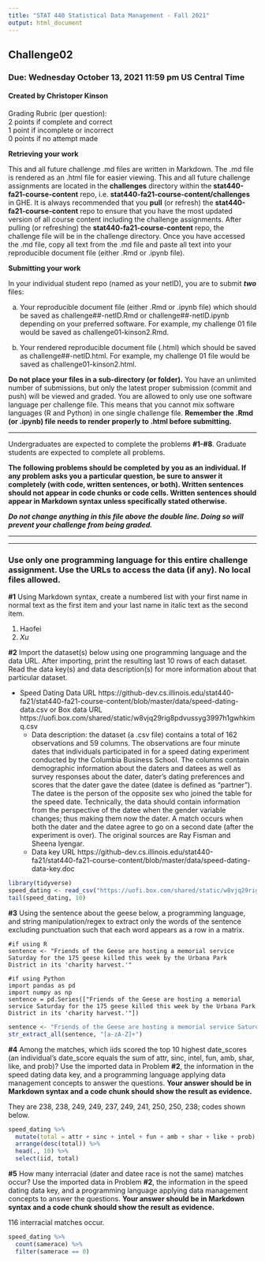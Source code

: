 ```yaml
---
title: "STAT 440 Statistical Data Management - Fall 2021"
output: html_document
---
```


## Challenge02
### Due: Wednesday October 13, 2021 11:59 pm US Central Time
#### Created by Christoper Kinson

Grading Rubric (per question):  
2 points if complete and correct  
1 point if incomplete or incorrect  
0 points if no attempt made  


**Retrieving your work**

This and all future challenge .md files are written in Markdown. The .md file is rendered as an .html file for easier viewing. This and all future challenge assignments are located in the **challenges** directory within the **stat440-fa21-course-content** repo, i.e. **stat440-fa21-course-content/challenges** in GHE. It is always recommended that you **pull** (or refresh) the **stat440-fa21-course-content** repo to ensure that you have the most updated version of all course content including the challenge assignments. After pulling (or refreshing) the **stat440-fa21-course-content** repo, the challenge file will be in the challenge directory. Once you have accessed the .md file, copy all text from the .md file and paste all text into your reproducible document file (either .Rmd or .ipynb file). 

**Submitting your work**

In your individual student repo (named as your netID), you are to submit ***two*** files:

a. Your reproducible document file (either .Rmd or .ipynb file) which should be saved as challenge##-netID.Rmd or challenge##-netID.ipynb depending on your preferred software. For example, my challenge 01 file would be saved as challenge01-kinson2.Rmd.

b. Your rendered reproducible document file (.html) which should be saved as challenge##-netID.html. For example, my challenge 01 file would be saved as challenge01-kinson2.html.

**Do not place your files in a sub-directory (or folder).** You have an unlimited number of submissions, but only the latest proper submission (commit and push) will be viewed and graded. You are allowed to only use one software language per challenge file. This means that you cannot mix software languages (R and Python) in one single challenge file. **Remember the .Rmd (or .ipynb) file needs to render properly to .html before submitting.** 


***

Undergraduates are expected to complete the problems **#1-#8**. Graduate students are expected to complete all problems.

**The following problems should be completed by you as an individual. If any problem asks you a particular question, be sure to answer it completely (with code, written sentences, or both). Written sentences should not appear in code chunks or code cells. Written sentences should appear in Markdown syntax unless specifically stated otherwise.**

***Do not change anything in this file above the double line. Doing so will prevent your challenge from being graded.***

***
***

### Use only one programming language for this entire challenge assignment. Use the URLs to access the data (if any). No local files allowed.

**#1** Using Markdown syntax, create a numbered list with your first name in normal text as the first item and your last name in italic text as the second item.

1. Haofei
2. *Xu*

**#2** Import the dataset(s) below using one programming language and the data URL. After importing, print the resulting last 10 rows of each dataset. Read the data key(s) and data description(s) for more information about that particular dataset.

- Speed Dating Data URL https://github-dev.cs.illinois.edu/stat440-fa21/stat440-fa21-course-content/blob/master/data/speed-dating-data.csv or Box data URL https://uofi.box.com/shared/static/w8vjq29rig8pdvussyg3997h1gwhkimq.csv  
  - Data description: the dataset (a .csv file) contains a total of 162 observations and 59 columns. The observations are four minute dates that individuals participated in for a speed dating experiment conducted by the Columbia Business School. The columns contain demographic information about the daters and datees as well as survey responses about the dater, dater's dating preferences and scores that the dater gave the datee (datee is defined as "partner"). The datee is the person of the opposite sex who joined the table for the speed date. Technically, the data should contain information from the perspective of the datee when the gender variable changes; thus making them now the dater. A match occurs when both the dater and the datee agree to go on a second date (after the experiment is over). The original sources are Ray Fisman and Sheena Iyengar.  
  - Data key URL https://github-dev.cs.illinois.edu/stat440-fa21/stat440-fa21-course-content/blob/master/data/speed-dating-data-key.doc  

```r
library(tidyverse)
speed_dating <- read_csv("https://uofi.box.com/shared/static/w8vjq29rig8pdvussyg3997h1gwhkimq.csv")
tail(speed_dating, 10)
```

**#3** Using the sentence about the geese below, a programming language, and string manipulation/regex to extract only the words of the sentence excluding punctuation such that each word appears as a row in a matrix.

```
#if using R
sentence <- "Friends of the Geese are hosting a memorial service Saturday for the 175 geese killed this week by the Urbana Park District in its 'charity harvest.'"

#if using Python
import pandas as pd
import numpy as np
sentence = pd.Series(["Friends of the Geese are hosting a memorial service Saturday for the 175 geese killed this week by the Urbana Park District in its 'charity harvest.'"])
```

```r
sentence <- "Friends of the Geese are hosting a memorial service Saturday for the 175 geese killed this week by the Urbana Park District in its 'charity harvest.'"
str_extract_all(sentence, "[a-zA-Z]+")
```

**#4** Among the matches, which iids scored the top 10 highest date_scores (an individual's date_score equals the sum of attr, sinc, intel, fun, amb, shar, like, and prob)? Use the imported data in Problem **#2**, the information in the speed dating data key, and a programming language applying data management concepts to answer the questions. **Your answer should be in Markdown syntax and a code chunk should show the result as evidence.**

They are 238, 238, 249, 249, 237, 249, 241, 250, 250, 238; codes shown below.

```r
speed_dating %>%
  mutate(total = attr + sinc + intel + fun + amb + shar + like + prob) %>%
  arrange(desc(total)) %>%
  head(., 10) %>%
  select(iid, total)
```

**#5** How many interracial (dater and datee race is not the same) matches occur? Use the imported data in Problem **#2**, the information in the speed dating data key, and a programming language applying data management concepts to answer the questions. **Your answer should be in Markdown syntax and a code chunk should show the result as evidence.**

116 interracial matches occur.

```r
speed_dating %>%
  count(samerace) %>%
  filter(samerace == 0)
```

